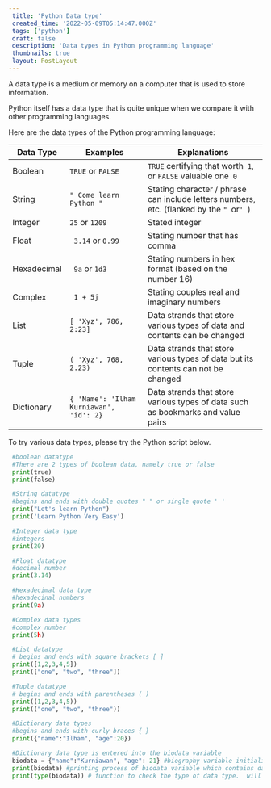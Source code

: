 ```yaml
---
 title: 'Python Data type'
 created_time: '2022-05-09T05:14:47.000Z'
 tags: ['python']
 draft: false
 description: 'Data types in Python programming language'
 thumbnails: true
 layout: PostLayout
---
```


A data type is a medium or memory on a computer that is used to store information.

Python itself has a data type that is quite unique when we compare it with other programming languages.

Here are the data types of the Python programming language:

| Data Type   | Examples                                | Explanations                                                                             |
| ----------- | --------------------------------------- | ---------------------------------------------------------------------------------------- |
| Boolean     | `TRUE` or `FALSE`                       | `TRUE` certifying that worth` 1`, or `FALSE` valuable one` 0`                            |
| String      | `" Come learn Python "`                 | Stating character / phrase can include letters numbers, etc. (flanked by the `" `or`' `) |
| Integer     | `25` or `1209`                          | Stated integer                                                                           |
| Float       | ` 3.14` or `0.99`                       | Stating number that has comma                                                            |
| Hexadecimal | ` 9a` or `1d3`                          | Stating numbers in hex format (based on the number 16)                                   |
| Complex     | ` 1 + 5j`                               | Stating couples real and imaginary numbers                                               |
| List        | `[ 'Xyz', 786, 2:23]`                   | Data strands that store various types of data and contents can be changed                |
| Tuple       | `( 'Xyz', 768, 2.23)`                   | Data strands that store various types of data but its contents can not be changed        |
| Dictionary  | `{ 'Name': 'Ilham Kurniawan', 'id': 2}` | Data strands that store various types of data such as bookmarks and value pairs          |

To try various data types, please try the Python script below.

```python:data-type.py
 #boolean datatype
 #There are 2 types of boolean data, namely true or false
 print(true)
 print(false)

 #String datatype
 #begins and ends with double quotes " " or single quote ' '
 print("Let's learn Python")
 print('Learn Python Very Easy')

 #Integer data type
 #integers
 print(20)

 #Float datatype
 #decimal number
 print(3.14)

 #Hexadecimal data type
 #hexadecinal numbers
 print(9a)

 #Complex data types
 #complex number
 print(5h)

 #List datatype
 # begins and ends with square brackets [ ]
 print([1,2,3,4,5])
 print(["one", "two", "three"])

 #Tuple datatype
 # begins and ends with parentheses ( )
 print((1,2,3,4,5))
 print(("one", "two", "three"))

 #Dictionary data types
 #begins and ends with curly braces { }
 print({"name":"Ilham", "age":20})

 #Dictionary data type is entered into the biodata variable
 biodata = {"name":"Kurniawan", "age": 21} #biography variable initialization process
 print(biodata) #printing process of biodata variable which contains data type Dictionary
 print(type(biodata)) # function to check the type of data type.  will show <class 'dict'> which means dict is a data type dictionary
```
